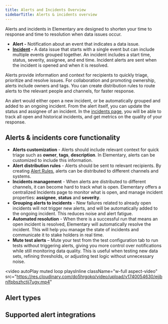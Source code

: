 ```yaml
---
title: Alerts and Incidents Overview
sidebarTitle: Alerts & incidents overview
---
```


<Snippet file="cloud/cloud-feature-tag.mdx" />

Alerts and incidents in Elementary are designed to shorten your time to response and time to resolution when data issues occur.

- **Alert -** Notification about an event that indicates a data issue.
- **[Incident](cloud/features/alerts-and-incidents/incidents) -** A data issue that starts with a single event but can include multiple events grouped together. An incident includes a start time, status, severity, assignee, and end time. Incident alerts are sent when the incident is opened and when it is resolved.



Alerts provide information and context for recipients to quickly triage, prioritize and resolve issues. 
For collaboration and promoting ownership, alerts include owners and tags. 
You can create distribution rules to route alerts to the relevant people and channels, for faster response. 

An alert would either open a new incident, or be automatically grouped and added to an ongoing incident.
From the alert itself, you can update the status and assignee of an incident. In the [incidents page](cloud/features/alerts-and-incidents/incident-management),
you will be able to track all open and historical incidents, and get metrics on the quality of your response.

## Alerts & incidents core functionality 

- **Alerts customization** - Alerts should include relevant context for quick triage such as **owner**, **tags**, **description**. In Elementary, alerts can be customized to include this information.
- **Alert distribution rules** - Alerts should be sent to relevant recipients. By creating [Alert Rules](cloud/features/alerts-and-incidents/alert-rules), alerts can be distributed to different channels and systems.
- **Incidents management** - When alerts are distributed to different channels, it can become hard to track what is open. Elementary offers a centralized Incidents page to monitor what is open, and manage incident properties: **assignee**, **status** and **severity**.  
- **Grouping alerts to incidents** - New failures related to already open incidents will not trigger new alerts, and will be automatically added to the ongoing incident. This reduces noise and alert fatigue.  
- **Automated resolution** - When there is a successful run that means an open incident is resolved, Elementary will automatically resolve the incident. This will help you manage the state of incidents and communicate it to stake holders in real time. 
- **Mute test alerts** – Mute your test from the test configuration tab to run tests without triggering alerts, giving you more control over notifications while still monitoring data quality. This is useful when testing new data sets, refining thresholds, or adjusting test logic without unnecessary noise.

<video
  autoPlay
  muted
  loop
  playsInline
  className="w-full aspect-video"
  src="https://res.cloudinary.com/do5hrgokq/video/upload/v1740054630/ejjbnlfpbszhctij7ugy.mp4"
></video>



## Alert types

<Snippet file="cloud/features/alerts-and-incidents/alert-types.mdx" />

## Supported alert integrations

<Snippet file="cloud/integrations/cards-groups/alerts-destination-cards.mdx" />
